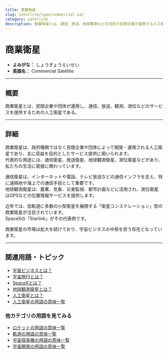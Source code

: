 ```yaml
---
title: 商業衛星
slug: satellite/type/commercial-sat
category: satellite
description: 商業衛星とは、通信、放送、地球観測などの目的で民間企業が運用する人工衛星の総称である。
---
```



<Head>
  <script type="application/ld+json">
    {`{
      "@context": "https://schema.org",
      "@type": "DefinedTerm",
      "name": "商業衛星",
      "inDefinedTermSet": "https://www.space-portal.org",
      "termCode": "satellite/type/commercial-sat",
      "description": "商業衛星とは、通信、放送、地球観測などの目的で民間企業が運用する人工衛星の総称である。",
      "url": "https://www.space-portal.org/docs/satellite/type/commercial-sat"
    }`}
  </script>
</Head>

# 商業衛星

- **よみがな：** しょうぎょうえいせい  
- **英語名：** Commercial Satellite  

---

## 概要

商業衛星とは、民間企業や団体が運用し、通信、放送、観測、測位などのサービスを提供するための人工衛星である。

---

## 詳細

商業衛星は、政府機関ではなく民間企業や団体によって開発・運用される人工衛星であり、主に収益を目的としたサービス提供に用いられます。  
代表的な用途には、通信衛星、放送衛星、地球観測衛星、測位衛星などがあり、私たちの生活に密接に関わっています。  

通信衛星は、インターネットや電話、テレビ放送などの通信インフラを支え、特に遠隔地や海上での通信手段として重要です。  
地球観測衛星は、農業、気象、災害監視、都市計画などに活用され、測位衛星はGPSなどの位置情報サービスを提供します。  

近年では、低軌道に多数の小型衛星を展開する「衛星コンステレーション」型の商業衛星が注目されています。  
SpaceXの「Starlink」がその代表例です。  

商業衛星の市場は拡大を続けており、宇宙ビジネスの中核を担う存在となっています。

---

## 関連用語・トピック
 
- [宇宙ビジネスとは？](docs/business/space-business)
- [宇宙旅行とは？](docs/business/category/space-tourism)
- [SpaceXとは？](docs/business/company/spacex)
- [地球観測衛星とは？](docs/satellite/type/earth-observation-sat) 
- [人工衛星とは？](docs/satellite/satellite) 
- [人工衛星の用語の意味一覧](docs/category/satellite)

### 他カテゴリの用語を見てみる
- [ロケットの用語の意味一覧](docs/category/rocket)
- [軌道の用語の意味一覧](docs/category/orbit)
- [宇宙探査機の用語の意味一覧](docs/category/explorer)
- [宇宙開発の用語の意味一覧](docs/category/glossary)
